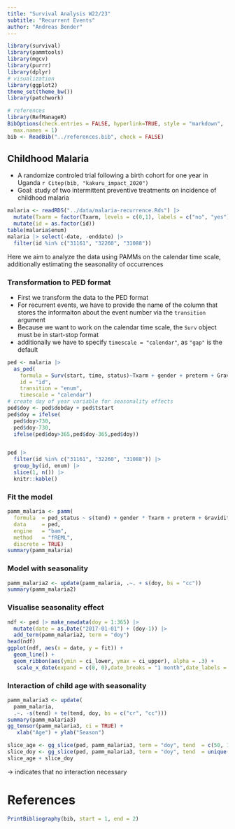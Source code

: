 ```yaml
---
title: "Survival Analysis W22/23"
subtitle: "Recurrent Events"
author: "Andreas Bender"
---
```


```r
library(survival)
library(pammtools)
library(mgcv)
library(purrr)
library(dplyr)
# visualization
library(ggplot2)
theme_set(theme_bw())
library(patchwork)
```

```r
# references
library(RefManageR)
BibOptions(check.entries = FALSE, hyperlink=TRUE, style = "markdown",
  max.names = 1)
bib <- ReadBib("../references.bib", check = FALSE)
```



## Childhood Malaria

- A randomize controled trial following a birth cohort for one year in Uganda `r Citep(bib, "kakuru_impact_2020")`
- Goal: study of two intermittent preventive treatments on incidence of childhood malaria

```r
malaria <- readRDS("../data/malaria-recurrence.Rds") |>
  mutate(Txarm = factor(Txarm, levels = c(0,1), labels = c("no", "yes"))) |>
  mutate(id = as.factor(id))
table(malaria$enum)
malaria |> select(-date, -enddate) |>
  filter(id %in% c("31161", "32260", "31088"))
```

Here we aim to analyze the data using PAMMs on the calendar time scale, additionally estimating the seasonality of occurrences

### Transformation to PED format

- First we transform the data to the PED format
- For recurrent events, we have to provide the name of the column that stores the informaiton about the event number via the `transition` argument
- Because we want to work on the calendar time scale, the `Surv` object must be in start-stop format
- additionally we have to specify `timescale = "calendar"`, as `"gap"` is the default

```r
ped <- malaria |>
  as_ped(
    formula = Surv(start, time, status)~Txarm + gender + preterm + Gravidity + dobday,
    id = "id",
    transition = "enum",
    timescale = "calendar")
# create day of year variable for seasonality effects
ped$doy <- ped$dobday + ped$tstart
ped$doy = ifelse(
  ped$doy>730,
  ped$doy-730,
  ifelse(ped$doy>365,ped$doy-365,ped$doy))


ped |>
  filter(id %in% c("31161", "32260", "31088")) |>
  group_by(id, enum) |>
  slice(1, n()) |>
  knitr::kable()
```


### Fit the model

```r
pamm_malaria <- pamm(
  formula  = ped_status ~ s(tend) + gender * Txarm + preterm + Gravidity + s(id, bs = "re"),
  data     = ped,
  engine   = "bam",
  method   = "fREML",
  discrete = TRUE)
summary(pamm_malaria)
```

### Model with seasonality

```r
pamm_malaria2 <- update(pamm_malaria, .~. + s(doy, bs = "cc"))
summary(pamm_malaria2)
```

### Visualise seasonality effect

```r
ndf <- ped |> make_newdata(doy = 1:365) |>
  mutate(date = as.Date("2017-01-01") + (doy-1)) |>
  add_term(pamm_malaria2, term = "doy")
head(ndf)
ggplot(ndf, aes(x = date, y = fit)) +
  geom_line() +
  geom_ribbon(aes(ymin = ci_lower, ymax = ci_upper), alpha = .3) +
   scale_x_date(expand = c(0, 0),date_breaks = "1 month",date_labels = "%b")
```


### Interaction of child age with seasonality

```r
pamm_malaria3 <- update(
  pamm_malaria,
  .~. -s(tend) + te(tend, doy, bs = c("cr", "cc")))
summary(pamm_malaria3)
gg_tensor(pamm_malaria3, ci = TRUE) +
   xlab("Age") + ylab("Season")
```

```r
slice_age <- gg_slice(ped, pamm_malaria3, term = "doy", tend  = c(50, 150,  300), doy=1:365)
slice_doy <- gg_slice(ped, pamm_malaria3, term = "doy", tend  = unique(tend), doy=c(50, 150, 300)) + xlab("age")
slice_age + slice_doy
```

$\rightarrow$ indicates that no interaction necessary

# References

```r
PrintBibliography(bib, start = 1, end = 2)
```

